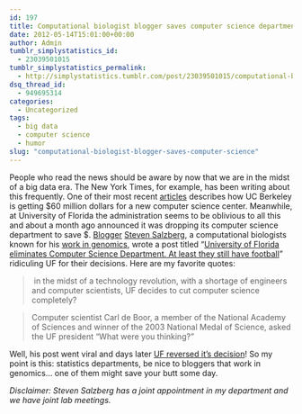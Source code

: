 ```yaml
---
id: 197
title: Computational biologist blogger saves computer science department
date: 2012-05-14T15:01:00+00:00
author: Admin
tumblr_simplystatistics_id:
  - 23039501015
tumblr_simplystatistics_permalink:
  - http://simplystatistics.tumblr.com/post/23039501015/computational-biologist-blogger-saves-computer-science
dsq_thread_id:
  - 949695314
categories:
  - Uncategorized
tags:
  - big data
  - computer science
  - humor
slug: "computational-biologist-blogger-saves-computer-science"
---
```

People who read the news should be aware by now that we are in the midst of a big data era. The New York Times, for example, has been writing about this frequently. One of their most recent <a href="http://www.nytimes.com/2012/05/01/science/simons-foundation-chooses-uc-berkeley-for-computing-center.html" target="_blank">articles</a> describes how UC Berkeley is getting $60 million dollars for a <span>new </span>computer science center. Meanwhile, at University of Florida the administration seems to be oblivious to all this and about a month ago announced it was dropping its computer science department to save $. <a href="http://blogs.forbes.com/stevensalzberg/" target="_blank">Blogger</a> <a href="http://bioinformatics.igm.jhmi.edu/salzberg/Salzberg/Salzberg_Lab_Home.html" target="_blank">Steven Salzberg</a>, a computational biologists known for his <a href="http://scholar.google.com/citations?user=sUVeH-4AAAAJ&hl=en" target="_blank">work in genomics</a>, wrote a post titled &#8220;<a href="http://genome.fieldofscience.com/2012/04/university-of-florida-eliminates.html" target="_blank">University of Florida eliminates Computer Science Department. At least they still have football</a>&#8221; ridiculing UF for their decisions. Here are my favorite quotes:

> <span> in the midst of a technology revolution, with a shortage of engineers and computer scientists, UF decides to cut computer science completely? </span>

> Computer scientist Carl de Boor, a member of the National Academy of Sciences and winner of the 2003 National Medal of Science, asked the UF president &#8220;What were you thinking?&#8221;

Well, his post went viral and days later <a href="http://www.forbes.com/sites/stevensalzberg/2012/04/25/university-of-florida-announces-plan-to-save-computer-science-department/" target="_blank">UF reversed it&#8217;s decision</a>! So my point is this: statistics departments, be nice to bloggers that work in genomics&#8230; one of them might save your butt some day.

_Disclaimer: Steven Salzberg has a joint appointment in my department and we have joint lab meetings._
